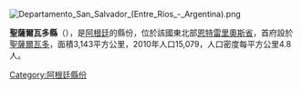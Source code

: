 [[Image:Departamento_San_Salvador_(Entre_Ríos_-_Argentina).png|right]]
{{Coord|31|37|S|58|30|W|display=title}}

'''聖薩爾瓦多縣'''（{{lang-es|Departamento San Salvador}}），是[[阿根廷|阿根廷]]的縣份，位於該國東北部[[恩特雷里奧斯省|恩特雷里奧斯省]]，首府設於[[聖薩爾瓦多_(恩特雷里奧斯省)|聖薩爾瓦多]]，面積3,143平方公里，2010年人口15,079，人口密度每平方公里4.8人。

{{Argentina-geo-stub}}
[[Category:阿根廷縣份|Category:阿根廷縣份]]